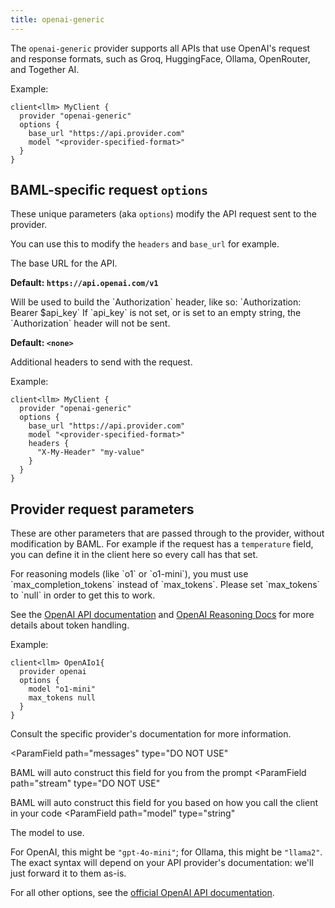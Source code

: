 ```yaml
---
title: openai-generic
---
```



The `openai-generic` provider supports all APIs that use OpenAI's request and
response formats, such as Groq, HuggingFace, Ollama, OpenRouter, and Together AI.

Example:

```baml BAML
client<llm> MyClient {
  provider "openai-generic"
  options {
    base_url "https://api.provider.com"
    model "<provider-specified-format>"
  }
}
```


## BAML-specific request `options`
These unique parameters (aka `options`)  modify the API request sent to the provider.

You can use this to modify the `headers` and `base_url` for example.


<ParamField path="base_url" type="string">
  The base URL for the API.

  **Default: `https://api.openai.com/v1`**
</ParamField>

<ParamField path="api_key" type="string" default="<none>">
  Will be used to build the `Authorization` header, like so: `Authorization: Bearer $api_key`
  If `api_key` is not set, or is set to an empty string, the `Authorization` header will not be sent.

  **Default: `<none>`**
</ParamField>

<ParamField path="headers" type="object">
  Additional headers to send with the request.

Example:

```baml BAML
client<llm> MyClient {
  provider "openai-generic"
  options {
    base_url "https://api.provider.com"
    model "<provider-specified-format>"
    headers {
      "X-My-Header" "my-value"
    }
  }
}
```

</ParamField>

<Markdown src="/snippets/role-selection.mdx" />

<Markdown src="/snippets/allowed-role-metadata-basic.mdx" />

<Markdown src="/snippets/supports-streaming.mdx" />

<Markdown src="/snippets/finish-reason.mdx" />

## Provider request parameters
These are other parameters that are passed through to the provider, without modification by BAML. For example if the request has a `temperature` field, you can define it in the client here so every call has that set.

<Warning>
  For reasoning models (like `o1` or `o1-mini`), you must use `max_completion_tokens` instead of `max_tokens`.
  Please set `max_tokens` to `null` in order to get this to work.

  See the [OpenAI API documentation](https://platform.openai.com/docs/api-reference/chat/create#chat-create-max_completion_tokens) and [OpenAI Reasoning Docs](https://platform.openai.com/docs/guides/reasoning#controlling-costs) for more details about token handling.

  Example:

  ```baml BAML
  client<llm> OpenAIo1{
    provider openai
    options {
      model "o1-mini"
      max_tokens null
    }
  }
  ```
</Warning>

Consult the specific provider's documentation for more information.

<ParamField
   path="messages"
   type="DO NOT USE"
>
  BAML will auto construct this field for you from the prompt
</ParamField>
<ParamField
   path="stream"
   type="DO NOT USE"
>
  BAML will auto construct this field for you based on how you call the client in your code
</ParamField>
<ParamField
  path="model"
  type="string"
>
  The model to use.

  For OpenAI, this might be `"gpt-4o-mini"`; for Ollama, this might be `"llama2"`. The exact
  syntax will depend on your API provider's documentation: we'll just forward it to them as-is.

</ParamField>

For all other options, see the [official OpenAI API documentation](https://platform.openai.com/docs/api-reference/chat/create).
